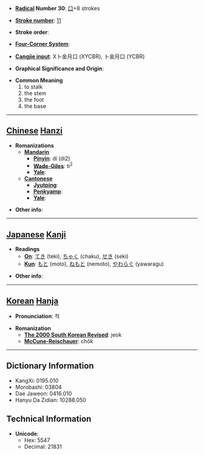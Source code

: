 * '''[[Wiktionary:Chinese radical index| Radical]] Number 30''': [[Wiktionary:Chinese radical index 口|口]]+8 strokes

* '''[[Wiktionary:Chinese total strokes index|Stroke number]]''': [[Wiktionary:Chinese total strokes index 11|11]]

* '''Stroke order''': 

* '''[[Wiktionary:Chinese four corner index|Four-Corner System]]''': 

* '''[[Wiktionary:Chinese Cangjie index|Cangjie input]]''': X卜金月口 (XYCBR), 卜金月口 (YCBR)

* '''Graphical Significance and Origin''': 

* '''Common Meaning'''
*#to stalk
*# the stem
*# the foot
*# the base


----

== [[Chinese]] [[Hanzi]] ==

* '''Romanizations'''
** '''[[Mandarin]]'''
*** '''[[Pinyin]]''': dí (di2)
*** '''[[Wade-Giles]]''': ti<sup>2</sup>
*** '''[[Yale]]''': 
** '''[[Cantonese]]'''
*** '''[[Jyutping]]''':
*** '''[[Penkyamp]]''': 
*** '''[[Yale]]''': 

* '''Other info''': 

----

== [[Japanese]] [[Kanji]] ==

* '''Readings'''
** '''[[On]]''': [[てき]] (teki), [[ちゃく]] (chaku), [[せき]] (seki)
** '''[[Kun]]''': [[もと]] (moto), [[ねもと]] (nemoto), [[やわらぐ]] (yawaragu)

* '''Other info''':  

----

== [[Korean]] [[Hanja]] ==

* '''Pronunciation''': 적

* '''Romanization'''
** '''[[The 2000 South Korean Revised Romanization|The 2000 South Korean Revised]]''': jeok
** '''[[McCune-Reischauer]]''': chŏk

----

== Dictionary Information ==

* KangXi: 0195.010
* Morobashi: 03804
* Dae Jaweon: 0416.010
* Hanyu Da Zidian: 10288.050

== Technical Information ==

* '''Unicode''':
** Hex: 5547
** Decimal: 21831